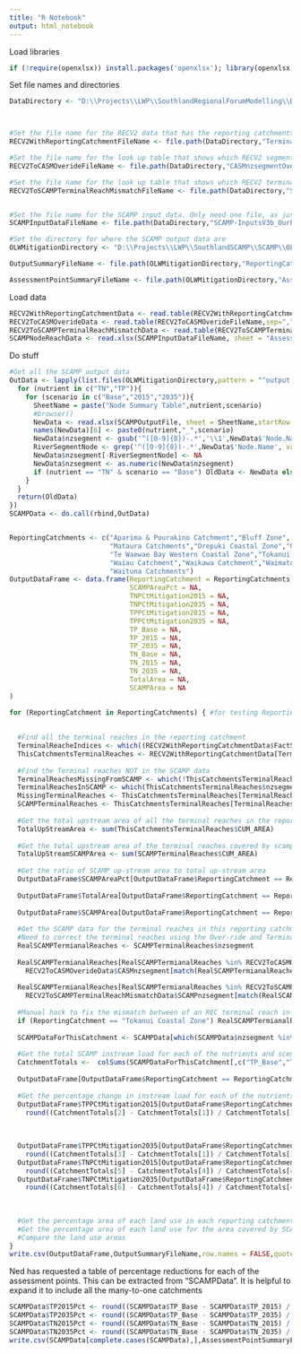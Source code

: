 ```yaml
---
title: "R Notebook"
output: html_notebook
---
```


Load libraries

```r
if (!require(openxlsx)) install.packages('openxlsx'); library(openxlsx)
```

Set file names and directories
```r
DataDirectory <- "D:\\Projects\\LWP\\SouthlandRegionalForumModelling\\Data"



#Set the file name for the RECV2 data that has the reporting catchments in it
RECV2WithReportingCatchmentFileName <- file.path(DataDirectory,"TerminalReachesWithReportingCatchments.csv")

#Set the file name for the look up table that shows which RECV2 segments were combined for the purposes of SCAMP simplification
RECV2ToCASMOverideFileName <- file.path(DataDirectory,"CASMnzsegmentOverideForLocationV2.csv")

#Set the file name for the look up table that shows which RECV2 terminal segments match to SCAMP terminal segments (when they're not the same)
RECV2ToSCAMPTerminalReachMismatchFileName <- file.path(DataDirectory,"SCAMPTerminalReachToRECV2TerminalReach.csv")


#Set the file name for the SCAMP input data. Only need one file, as just need the sheet that relates SCAMP nodes to RECV2 reach numbers.
SCAMPInputDataFileName <- file.path(DataDirectory,"SCAMP-InputsV3b_OurLandWater2015PotentialV2.xlsx")

#Set the directory for where the SCAMP output data are
OLWMitigationDirectory <- "D:\\Projects\\LWP\\SouthlandSCAMP\\SCAMP\\OLW Mitigations"

OutputSummaryFileName <- file.path(OLWMitigationDirectory,"ReportingCatchmentSummariesV2.csv")

AssessmentPointSummaryFileName <- file.path(OLWMitigationDirectory,"AssessmentPointSummariesV2.csv")
```

Load data

```r
RECV2WithReportingCatchmentData <- read.table(RECV2WithReportingCatchmentFileName,sep=",",header = TRUE)
RECV2ToCASMOverideData <- read.table(RECV2ToCASMOverideFileName,sep=",",header=TRUE)
RECV2ToSCAMPTerminalReachMismatchData <- read.table(RECV2ToSCAMPTerminalReachMismatchFileName,sep=",",header=TRUE)
SCAMPNodeReachData <- read.xlsx(SCAMPInputDataFileName, sheet = "Assessment Points")
```

Do stuff
```r

#Get all the SCAMP output data
OutData <- lapply(list.files(OLWMitigationDirectory,pattern = "^output summaries .*.xlsx$",full.names=TRUE), function(SCAMPOutputFile) {
  for (nutrient in c("TN","TP")){
    for (scenario in c("Base","2015","2035")){
      SheetName = paste("Node Summary Table",nutrient,scenario)
      #browser()
      NewData <- read.xlsx(SCAMPOutputFile, sheet = SheetName,startRow = 4,cols = c(1:6,12))
      names(NewData)[6] <- paste0(nutrient,"_",scenario)
      NewData$nzsegment <- gsub('^([0-9]{8})-.*','\\1',NewData$'Node.Name')
      RiverSegmentNode <- grep('^([0-9]{8})-.*',NewData$'Node.Name', value = FALSE)
      NewData$nzsegment[-RiverSegmentNode] <- NA
      NewData$nzsegment <- as.numeric(NewData$nzsegment)
      if (nutrient == "TN" & scenario == "Base") OldData <- NewData else OldData <- merge(NewData,OldData)
    }
  }
  return(OldData)
})
SCAMPData <- do.call(rbind,OutData)


ReportingCatchments <- c("Aparima & Pourakino Catchment","Bluff Zone", "Catlins Zone",
                         "Mataura Catchments","Orepuki Coastal Zone","Oreti & Invercargill Catchments",
                         "Te Waewae Bay Western Coastal Zone","Tokanui Coastal Zone",
                         "Waiau Catchment","Waikawa Catchment","Waimatuku & Taunamau Catchments",
                         "Waituna Catchments")
OutputDataFrame <- data.frame(ReportingCatchment = ReportingCatchments,
                              SCAMPAreaPct = NA,
                              TNPCtMitigation2015 = NA,
                              TNPCtMitigation2035 = NA,
                              TPPCtMitigation2015 = NA,
                              TPPCtMitigation2035 = NA,
                              TP_Base = NA,
                              TP_2015 = NA,
                              TP_2035 = NA,
                              TN_Base = NA,
                              TN_2015 = NA,
                              TN_2035 = NA,
                              TotalArea = NA,
                              SCAMPArea = NA
)

for (ReportingCatchment in ReportingCatchments) { #for testing ReportingCatchment <- "Aparima & Pourakino Catchment"
  
  
  #Find all the terminal reaches in the reporting catchment
  TerminalReacheIndices <- which((RECV2WithReportingCatchmentData$FactSheetZ == ReportingCatchment) & (RECV2WithReportingCatchmentData$NextDownID == 0))
  ThisCatchmentsTerminalReaches <- RECV2WithReportingCatchmentData[TerminalReacheIndices,]
  
  #Find the Terminal reaches NOT in the SCAMP data
  TerminalReachesMissingFromSCAMP <- which(!ThisCatchmentsTerminalReaches$nzsegment %in% c(RECV2ToSCAMPTerminalReachMismatchData$nzsegment,SCAMPData$nzsegment,RECV2ToCASMOverideData$nzsegment))
  TerminalReachesInSCAMP <- which(ThisCatchmentsTerminalReaches$nzsegment %in% c(RECV2ToSCAMPTerminalReachMismatchData$nzsegment,SCAMPData$nzsegment,RECV2ToCASMOverideData$nzsegment))
  MissingTerminalReaches <- ThisCatchmentsTerminalReaches[TerminalReachesMissingFromSCAMP,]
  SCAMPTerminalReaches <- ThisCatchmentsTerminalReaches[TerminalReachesInSCAMP,]
  
  #Get the total upstream area of all the terminal reaches in the reporting catchment
  TotalUpStreamArea <- sum(ThisCatchmentsTerminalReaches$CUM_AREA)
  
  #Get the total upstream area of the terminal reaches covered by scamp
  TotalUpStreamSCAMPArea <- sum(SCAMPTerminalReaches$CUM_AREA)
  
  #Get the ratio of SCAMP up-stream area to total up-stream area
  OutputDataFrame$SCAMPAreaPct[OutputDataFrame$ReportingCatchment == ReportingCatchment] <- round(TotalUpStreamSCAMPArea / TotalUpStreamArea * 100,0)
  
  OutputDataFrame$TotalArea[OutputDataFrame$ReportingCatchment == ReportingCatchment] <- round(TotalUpStreamArea,0)
  
  OutputDataFrame$SCAMPArea[OutputDataFrame$ReportingCatchment == ReportingCatchment] <- round(TotalUpStreamSCAMPArea,0)
  
  #Get the SCAMP data for the terminal reaches in this reporting catchment
  #Need to correct the terminal reaches using the Over-ride and TerminalReach mismatch data
  RealSCAMPTermianalReaches <- SCAMPTerminalReaches$nzsegment
  
  RealSCAMPTermianalReaches[RealSCAMPTermianalReaches %in% RECV2ToCASMOverideData$nzsegment] <-
    RECV2ToCASMOverideData$CASMnzsegment[match(RealSCAMPTermianalReaches[RealSCAMPTermianalReaches %in% RECV2ToCASMOverideData$nzsegment],RECV2ToCASMOverideData$nzsegment)]
  
  RealSCAMPTermianalReaches[RealSCAMPTermianalReaches %in% RECV2ToSCAMPTerminalReachMismatchData$nzsegment] <-
    RECV2ToSCAMPTerminalReachMismatchData$SCAMPnzsegment[match(RealSCAMPTermianalReaches[RealSCAMPTermianalReaches %in% RECV2ToSCAMPTerminalReachMismatchData$nzsegment],RECV2ToSCAMPTerminalReachMismatchData$nzsegment)]
  
  #Manual hack to fix the mismatch between of an REC terminal reach in the Tokanui Reporting Catchment flowing to the Toenui Estuary (in the Mataura Reporting Catchment)
  if (ReportingCatchment == "Tokanui Coastal Zone") RealSCAMPTermianalReaches <- RealSCAMPTermianalReaches[RealSCAMPTermianalReaches != 15319805]
  
  SCAMPDataForThisCatchment <- SCAMPData[which(SCAMPData$nzsegment %in% RealSCAMPTermianalReaches),]
  
  #Get the total SCAMP instream load for each of the nutrients and scenarios
  CatchmentTotals <-  colSums(SCAMPDataForThisCatchment[,c("TP_Base","TP_2015","TP_2035","TN_Base","TN_2015","TN_2035")])
  
  OutputDataFrame[OutputDataFrame$ReportingCatchment == ReportingCatchment,c(7:12)] <- CatchmentTotals
  
  #Get the percentage change in instream load for each of the nutrients and mitigation scenarios
  OutputDataFrame$TPPCtMitigation2015[OutputDataFrame$ReportingCatchment == ReportingCatchment] <- 
    round((CatchmentTotals[2] - CatchmentTotals[1]) / CatchmentTotals[1] * 100,1)
  
  
  
  OutputDataFrame$TPPCtMitigation2035[OutputDataFrame$ReportingCatchment == ReportingCatchment] <- 
    round((CatchmentTotals[3] - CatchmentTotals[1]) / CatchmentTotals[1] * 100,1)
  OutputDataFrame$TNPCtMitigation2015[OutputDataFrame$ReportingCatchment == ReportingCatchment] <- 
    round((CatchmentTotals[5] - CatchmentTotals[4]) / CatchmentTotals[4] * 100,0)
  OutputDataFrame$TNPCtMitigation2035[OutputDataFrame$ReportingCatchment == ReportingCatchment] <- 
    round((CatchmentTotals[6] - CatchmentTotals[4]) / CatchmentTotals[4] * 100,0)
  
  
  
  #Get the percentage area of each land use in each reporting catchment
  #Get the percentage area of each land use for the area covered by SCAMP
  #Compare the land use areas
}
write.csv(OutputDataFrame,OutputSummaryFileName,row.names = FALSE,quote=FALSE)
```

Ned has requested a table of percentage reductions for each of the assessment points.
This can be extracted from "SCAMPData".
It is helpful to expand it to include all the many-to-one catchments 

```r
SCAMPData$TP2015Pct <- round((SCAMPData$TP_Base - SCAMPData$TP_2015) / SCAMPData$TP_Base * 100,1)
SCAMPData$TP2035Pct <- round((SCAMPData$TP_Base - SCAMPData$TP_2035) / SCAMPData$TP_Base * 100,1) 
SCAMPData$TN2015Pct <- round((SCAMPData$TN_Base - SCAMPData$TN_2015) / SCAMPData$TN_Base * 100,1) 
SCAMPData$TN2035Pct <- round((SCAMPData$TN_Base - SCAMPData$TN_2035) / SCAMPData$TN_Base * 100,1)
write.csv(SCAMPData[complete.cases(SCAMPData),],AssessmentPointSummaryFileName,row.names = FALSE,quote=FALSE)
```


